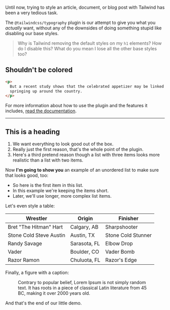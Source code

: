<p className="lead">
  Until now, trying to style an article, document, or blog post with Tailwind has been a very
  tedious task.
</p>

The `@tailwindcss/typography` plugin is our attempt to give you what you _actually_ want, without any of the downsides of doing something stupid like disabling our base styles.

> Why is Tailwind removing the default styles on my `h1` elements? How do I disable this? What do you mean I lose all the other base styles too?

<div className="not-prose">
  <h2>Shouldn't be colored</h2>
</div>

```html
<p>
  But a recent study shows that the celebrated appetizer may be linked to a series of rabies cases
  springing up around the country.
</p>
```

For more information about how to use the plugin and the features it includes, [read the documentation](https://github.com/tailwindcss/typography/blob/main/README.md).

---

## This is a heading

1. We want everything to look good out of the box.
2. Really just the first reason, that's the whole point of the plugin.
3. Here's a third pretend reason though a list with three items looks more realistic than a list with two items.

Now **I'm going to show you** an example of an unordered list to make sure that looks good, too:

- So here is the first item in this list.
- In this example we're keeping the items short.
- Later, we'll use longer, more complex list items.

Let's even style a table:

| Wrestler                | Origin       | Finisher           |
| ----------------------- | ------------ | ------------------ |
| Bret "The Hitman" Hart  | Calgary, AB  | Sharpshooter       |
| Stone Cold Steve Austin | Austin, TX   | Stone Cold Stunner |
| Randy Savage            | Sarasota, FL | Elbow Drop         |
| Vader                   | Boulder, CO  | Vader Bomb         |
| Razor Ramon             | Chuluota, FL | Razor's Edge       |

Finally, a figure with a caption:

<figure>
  <img
    src="https://images.unsplash.com/photo-1556740758-90de374c12ad?ixlib=rb-1.2.1&ixid=eyJhcHBfaWQiOjEyMDd9&auto=format&fit=crop&w=1000&h=500&q=80"
    alt=""
  />
  <figcaption>
    Contrary to popular belief, Lorem Ipsum is not simply random text. It has roots in a piece of
    classical Latin literature from 45 BC, making it over 2000 years old.
  </figcaption>
</figure>

And that's the end of our little demo.
